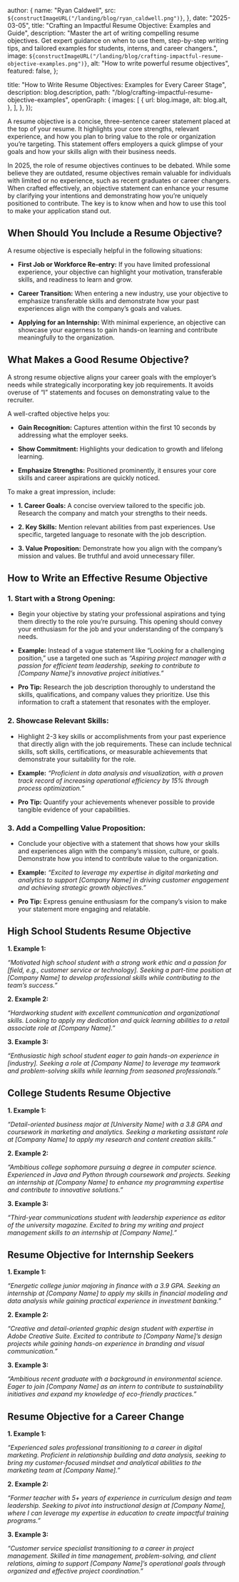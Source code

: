 
  author: {
    name: "Ryan Caldwell",
    src: `${constructImageURL("/landing/blog/ryan_caldwell.png")}`,
  },
  date: "2025-03-05",
  title: "Crafting an Impactful Resume Objective: Examples and Guide",
  description:
    "Master the art of writing compelling resume objectives. Get expert guidance on when to use them, step-by-step writing tips, and tailored examples for students, interns, and career changers.",
  image: `${constructImageURL("/landing/blog/crafting-impactful-resume-objective-examples.png")}`,
  alt: "How to write powerful resume objectives",
  featured: false,
};

  title: "How to Write Resume Objectives: Examples for Every Career Stage",
  description: blog.description,
  path: "/blog/crafting-impactful-resume-objective-examples",
  openGraph: {
    images: [
      {
        url: blog.image,
        alt: blog.alt,
      },
    ],
  },
});


A resume objective is a concise, three-sentence career statement placed at the top of your resume. It highlights your core strengths, relevant experience, and how you plan to bring value to the role or organization you’re targeting. This statement offers employers a quick glimpse of your goals and how your skills align with their business needs.

In 2025, the role of resume objectives continues to be debated. While some believe they are outdated, resume objectives remain valuable for individuals with limited or no experience, such as recent graduates or career changers. When crafted effectively, an objective statement can enhance your resume by clarifying your intentions and demonstrating how you’re uniquely positioned to contribute. The key is to know when and how to use this tool to make your application stand out.

## When Should You Include a Resume Objective?

A resume objective is especially helpful in the following situations:

- **First Job or Workforce Re-entry:** If you have limited professional experience, your objective can highlight your motivation, transferable skills, and readiness to learn and grow.

- **Career Transition:** When entering a new industry, use your objective to emphasize transferable skills and demonstrate how your past experiences align with the company’s goals and values.

- **Applying for an Internship:** With minimal experience, an objective can showcase your eagerness to gain hands-on learning and contribute meaningfully to the organization.

## What Makes a Good Resume Objective?

A strong resume objective aligns your career goals with the employer’s needs while strategically incorporating key job requirements. It avoids overuse of “I” statements and focuses on demonstrating value to the recruiter.

A well-crafted objective helps you:

- **Gain Recognition:** Captures attention within the first 10 seconds by addressing what the employer seeks.

- **Show Commitment:** Highlights your dedication to growth and lifelong learning.

- **Emphasize Strengths:** Positioned prominently, it ensures your core skills and career aspirations are quickly noticed.

To make a great impression, include:

- **1. Career Goals:** A concise overview tailored to the specific job. Research the company and match your strengths to their needs.

- **2. Key Skills:** Mention relevant abilities from past experiences. Use specific, targeted language to resonate with the job description.

- **3. Value Proposition:** Demonstrate how you align with the company’s mission and values. Be truthful and avoid unnecessary filler.

## How to Write an Effective Resume Objective

### 1. Start with a Strong Opening:

- Begin your objective by stating your professional aspirations and tying them directly to the role you’re pursuing. This opening should convey your enthusiasm for the job and your understanding of the company’s needs.

- **Example:** Instead of a vague statement like “Looking for a challenging position,” use a targeted one such as _“Aspiring project manager with a passion for efficient team leadership, seeking to contribute to [Company Name]’s innovative project initiatives.”_

- **Pro Tip:** Research the job description thoroughly to understand the skills, qualifications, and company values they prioritize. Use this information to craft a statement that resonates with the employer.

### 2. Showcase Relevant Skills:

- Highlight 2-3 key skills or accomplishments from your past experience that directly align with the job requirements. These can include technical skills, soft skills, certifications, or measurable achievements that demonstrate your suitability for the role.

- **Example:** _“Proficient in data analysis and visualization, with a proven track record of increasing operational efficiency by 15% through process optimization.”_

- **Pro Tip:** Quantify your achievements whenever possible to provide tangible evidence of your capabilities.

### 3. Add a Compelling Value Proposition:

- Conclude your objective with a statement that shows how your skills and experiences align with the company’s mission, culture, or goals. Demonstrate how you intend to contribute value to the organization.

- **Example:** _“Excited to leverage my expertise in digital marketing and analytics to support [Company Name] in driving customer engagement and achieving strategic growth objectives.”_

- **Pro Tip:** Express genuine enthusiasm for the company’s vision to make your statement more engaging and relatable.

## High School Students Resume Objective

**1. Example 1:**

_“Motivated high school student with a strong work ethic and a passion for [field, e.g., customer service or technology]. Seeking a part-time position at [Company Name] to develop professional skills while contributing to the team’s success.”_

**2. Example 2:**

_“Hardworking student with excellent communication and organizational skills. Looking to apply my dedication and quick learning abilities to a retail associate role at [Company Name].”_

**3. Example 3:**

_“Enthusiastic high school student eager to gain hands-on experience in [industry]. Seeking a role at [Company Name] to leverage my teamwork and problem-solving skills while learning from seasoned professionals.”_

## College Students Resume Objective

**1. Example 1:**

_“Detail-oriented business major at [University Name] with a 3.8 GPA and coursework in marketing and analytics. Seeking a marketing assistant role at [Company Name] to apply my research and content creation skills.”_

**2. Example 2:**

_“Ambitious college sophomore pursuing a degree in computer science. Experienced in Java and Python through coursework and projects. Seeking an internship at [Company Name] to enhance my programming expertise and contribute to innovative solutions.”_

**3. Example 3:**

_“Third-year communications student with leadership experience as editor of the university magazine. Excited to bring my writing and project management skills to an internship at [Company Name].”_

## Resume Objective for Internship Seekers

**1. Example 1:**

_“Energetic college junior majoring in finance with a 3.9 GPA. Seeking an internship at [Company Name] to apply my skills in financial modeling and data analysis while gaining practical experience in investment banking.”_

**2. Example 2:**

_“Creative and detail-oriented graphic design student with expertise in Adobe Creative Suite. Excited to contribute to [Company Name]’s design projects while gaining hands-on experience in branding and visual communication.”_

**3. Example 3:**

_“Ambitious recent graduate with a background in environmental science. Eager to join [Company Name] as an intern to contribute to sustainability initiatives and expand my knowledge of eco-friendly practices.”_

## Resume Objective for a Career Change

**1. Example 1:**

_“Experienced sales professional transitioning to a career in digital marketing. Proficient in relationship building and data analysis, seeking to bring my customer-focused mindset and analytical abilities to the marketing team at [Company Name].”_

**2. Example 2:**

_“Former teacher with 5+ years of experience in curriculum design and team leadership. Seeking to pivot into instructional design at [Company Name], where I can leverage my expertise in education to create impactful training programs.”_

**3. Example 3:**

_“Customer service specialist transitioning to a career in project management. Skilled in time management, problem-solving, and client relations, aiming to support [Company Name]’s operational goals through organized and effective project coordination.”_
